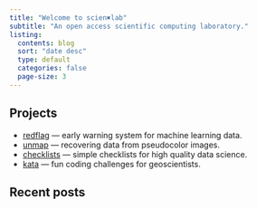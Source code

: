 ```yaml
---
title: "Welcome to scien✖️lab"
subtitle: "An open access scientific computing laboratory."
listing:
  contents: blog
  sort: "date desc"
  type: default
  categories: false
  page-size: 3
---
```



## Projects

- [redflag](/redflag) — early warning system for machine learning data.
- [unmap](/unmap) — recovering data from pseudocolor images.
- [checklists](/checklists) — simple checklists for high quality data science.
- [kata](https://kata.scienxlab.org/) — fun coding challenges for geoscientists.


## Recent posts

